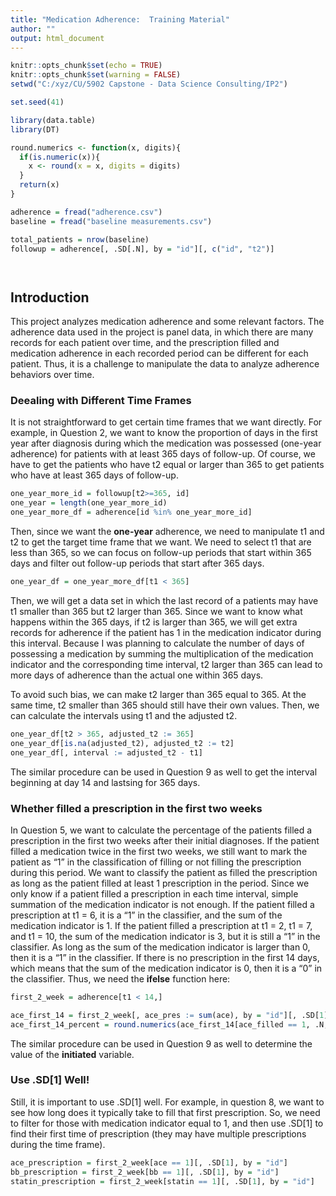---
title: "Medication Adherence:  Training Material"
author: ""
output: html_document
---

```{r setup, include=FALSE}
knitr::opts_chunk$set(echo = TRUE)
knitr::opts_chunk$set(warning = FALSE)
setwd("C:/xyz/CU/5902 Capstone - Data Science Consulting/IP2")
```

```{r seed}
set.seed(41)
```

```{r libraries}
library(data.table)
library(DT)
```

```{r functions}
round.numerics <- function(x, digits){
  if(is.numeric(x)){
    x <- round(x = x, digits = digits)
  }
  return(x)
}
```

```{r load_data}
adherence = fread("adherence.csv")
baseline = fread("baseline measurements.csv")
```

```{r constants}
total_patients = nrow(baseline)
followup = adherence[, .SD[.N], by = "id"][, c("id", "t2")]
```

```{r explore_data, eval = FALSE}

```


```{r clean_data}

```



## Introduction
This project analyzes medication adherence and some relevant factors. The adherence data used in the project is panel data, in which there are many records for each patient over time, and the prescription filled and medication adherence in each recorded period can be different for each patient. Thus, it is a challenge to manipulate the data to analyze adherence behaviors over time.

### Deealing with Different Time Frames

It is not straightforward to get certain time frames that we want directly. For example, in Question 2, we want to know the proportion of days in the first year after diagnosis during which the medication was possessed (one-year adherence) for patients with at least 365 days of follow-up. Of course, we have to get the patients who have t2 equal or larger than 365 to get patients who have at least 365 days of follow-up.
```{r}
one_year_more_id = followup[t2>=365, id]
one_year = length(one_year_more_id)
one_year_more_df = adherence[id %in% one_year_more_id]
```

Then, since we want the **one-year** adherence, we need to manipulate t1 and t2 to get the target time frame that we want. We need to select t1 that are less than 365, so we can focus on follow-up periods that start within 365 days and filter out follow-up periods that start after 365 days.

```{r}
one_year_df = one_year_more_df[t1 < 365]
```

Then, we will get a data set in which the last record of a patients may have t1 smaller than 365 but t2 larger than 365. Since we want to know what happens within the 365 days, if t2 is larger than 365, we will get extra records for adherence if the patient has 1 in the medication indicator during this interval. Because I was planning to calculate the number of days of possessing a medication by summing the multiplication of the medication indicator and the corresponding time interval, t2 larger than 365 can lead to more days of adherence than the actual one within 365 days.

To avoid such bias, we can make t2 larger than 365 equal to 365. At the same time, t2 smaller than 365 should still have their own values. Then, we can calculate the intervals using t1 and the adjusted t2.

```{r}
one_year_df[t2 > 365, adjusted_t2 := 365]
one_year_df[is.na(adjusted_t2), adjusted_t2 := t2]
one_year_df[, interval := adjusted_t2 - t1]
```

The similar procedure can be used in Question 9 as well to get the interval beginning at day 14 and lastsing for 365 days.

### Whether filled a prescription in the first two weeks

In Question 5, we want to calculate the percentage of the patients filled a prescription in the first two weeks after their initial diagnoses. If the patient filled a medication twice in the first two weeks, we still want to mark the patient as "1" in the classification of filling or not filling the prescription during this period. We want to classify the patient as filled the prescription as long as the patient filled at least 1 prescription in the period. Since we only know if a patient filled a prescription in each time interval, simple summation of the medication indicator is not enough. If the patient filled a prescription at t1 = 6, it is a "1" in the classifier, and the sum of the medication indicator is 1. If the patient filled a prescription at t1 = 2, t1 = 7, and t1 = 10, the sum of the medication indicator is 3, but it is still a "1" in the classifier. As long as the sum of the medication indicator is larger than 0, then it is a "1" in the classifier. If there is no prescription in the first 14 days, which means that the sum of the medication indicator is 0, then it is a "0" in the classifier. Thus, we need the **ifelse** function here:

```{r}
first_2_week = adherence[t1 < 14,]

ace_first_14 = first_2_week[, ace_pres := sum(ace), by = "id"][, .SD[1], by = "id"][, ace_filled := ifelse(ace_pres > 0, 1, 0)]
ace_first_14_percent = round.numerics(ace_first_14[ace_filled == 1, .N,]/total_patients*100, digits = 1)
```

The similar procedure can be used in Question 9 as well to determine the value of the **initiated** variable.

### Use .SD[1] Well!
Still, it is important to use .SD[1] well. For example, in question 8, we want to see how long does it typically take to fill that first prescription. So, we need to filter for those with medication indicator equal to 1, and then use .SD[1] to find their first time of prescription (they may have multiple prescriptions during the time frame).

```{r}
ace_prescription = first_2_week[ace == 1][, .SD[1], by = "id"]
bb_prescription = first_2_week[bb == 1][, .SD[1], by = "id"]
statin_prescription = first_2_week[statin == 1][, .SD[1], by = "id"]
```

